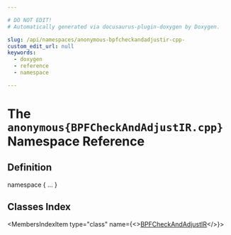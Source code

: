 ```yaml
---

# DO NOT EDIT!
# Automatically generated via docusaurus-plugin-doxygen by Doxygen.

slug: /api/namespaces/anonymous-bpfcheckandadjustir-cpp-
custom_edit_url: null
keywords:
  - doxygen
  - reference
  - namespace

---
```





# The `anonymous{BPFCheckAndAdjustIR.cpp}` Namespace Reference

<DoxygenPage pluginConfig={pluginConfig}>



## Definition

<CodeBlock>namespace &#123; ... &#125;</CodeBlock>

## Classes Index

<MembersIndex>

<MembersIndexItem
  type="class"
  name={<><a href="/docs/api/classes/anonymous-namespace-bpfcheckandadjustir-cpp-/bpfcheckandadjustir">BPFCheckAndAdjustIR</a></>}>
</MembersIndexItem>

</MembersIndex>


</DoxygenPage>
